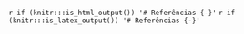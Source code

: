 `r if (knitr:::is_html_output()) '# Referências {-}'`
`r if (knitr:::is_latex_output()) '# Referências {-}'`
